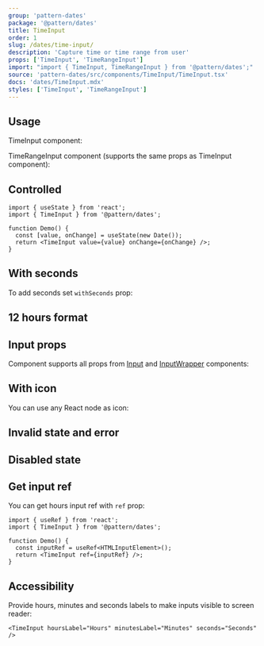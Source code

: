 ```yaml
---
group: 'pattern-dates'
package: '@pattern/dates'
title: TimeInput
order: 1
slug: /dates/time-input/
description: 'Capture time or time range from user'
props: ['TimeInput', 'TimeRangeInput']
import: "import { TimeInput, TimeRangeInput } from '@pattern/dates';"
source: 'pattern-dates/src/components/TimeInput/TimeInput.tsx'
docs: 'dates/TimeInput.mdx'
styles: ['TimeInput', 'TimeRangeInput']
---
```



## Usage

TimeInput component:

<Demo data={TimeInputDemos.usage} />

TimeRangeInput component (supports the same props as TimeInput component):

<Demo data={TimeRangeInputDemos.usage} />

## Controlled

```tsx
import { useState } from 'react';
import { TimeInput } from '@pattern/dates';

function Demo() {
  const [value, onChange] = useState(new Date());
  return <TimeInput value={value} onChange={onChange} />;
}
```

## With seconds

To add seconds set `withSeconds` prop:

<Demo data={TimeInputDemos.withSeconds} />

## 12 hours format

<Demo data={TimeInputDemos.format} />

## Input props

Component supports all props from [Input](/core/input/) and [InputWrapper](/core/input-wrapper/) components:

<ControlDemo data={TimeInputDemos.control} />

## With icon

You can use any React node as icon:

<Demo data={TimeInputDemos.icon} />

## Invalid state and error

<Demo data={TimeInputDemos.validation} />

## Disabled state

<Demo data={TimeInputDemos.disabled} />

## Get input ref

You can get hours input ref with `ref` prop:

```tsx
import { useRef } from 'react';
import { TimeInput } from '@pattern/dates';

function Demo() {
  const inputRef = useRef<HTMLInputElement>();
  return <TimeInput ref={inputRef} />;
}
```

## Accessibility

Provide hours, minutes and seconds labels to make inputs visible to screen reader:

```tsx
<TimeInput hoursLabel="Hours" minutesLabel="Minutes" seconds="Seconds" />
```

